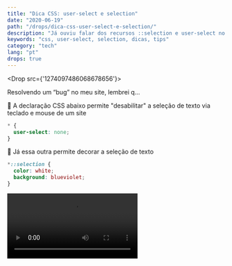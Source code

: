 ```yaml
---
title: "Dica CSS: user-select e selection"
date: "2020-06-19"
path: "/drops/dica-css-user-select-e-selection/"
description: "Já ouviu falar dos recursos ::selection e user-select no CSS? Confira esse drop."
keywords: "css, user-select, selection, dicas, tips"
category: "tech"
lang: "pt"
drops: true
---
```



<Drop src={'1274097486068678656'}>

Resolvendo um “bug” no meu site, lembrei q...

🤯 A declaração CSS abaixo permite "desabilitar" a seleção de texto via teclado e mouse de um site

```css
* {
  user-select: none;
}
```

🤩 Já essa outra permite decorar a seleção de texto

```css
*::selection {
  color: white;
  background: blueviolet;
}
```

<Video src="https://video.twimg.com/tweet_video/Ea5_ou1XgAAeAz8.mp4" />

</Drop>
